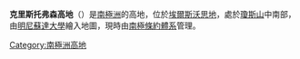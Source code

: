 {{Coord|73|36|S|93|54|W|source:GNIS|display=title}}

'''克里斯托弗森高地'''（{{lang-en|Christoffersen Heights}}）是[[南極洲|南極洲]]的高地，位於[[埃爾斯沃思地|埃爾斯沃思地]]，處於[[瓊斯山|瓊斯山]]中南部，由[[明尼蘇達大學|明尼蘇達大學]]繪入地圖，現時由[[南極條約體系|南極條約體系]]管理。

{{DEFAULTSORT:Christoffersen Heights}}
[[Category:南極洲高地|Category:南極洲高地]]


{{EllsworthLand-geo-stub}}